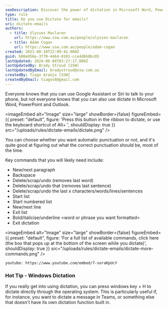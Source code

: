 ```yaml
---
seoDescription: Discover the power of dictation in Microsoft Word, PowerPoint, and Outlook! Use voice commands to create emails, reports, and more with ease.
type: rule
title: Do you use Dictate for emails?
uri: dictate-emails
authors:
  - title: Ulysses Maclaren
    url: https://www.ssw.com.au/people/ulysses-maclaren
  - title: Adam Cogan
    url: https://www.ssw.com.au/people/adam-cogan
created: 2021-08-10T22:09:42.000Z
guid: b00e956e-3770-4464-8101-cce4d6b8bc05
lastUpdated: 2024-06-08T03:27:17.000Z
lastUpdatedBy: Brady Stroud [SSW]
lastUpdatedByEmail: bradystroud@ssw.com.au
createdBy: Tiago Araújo [SSW]
createdByEmail: tiagov8@gmail.com
---
```


Everyone knows that you can use Google Assistant or Siri to talk to your phone, but not everyone knows that you can also use dictate in Microsoft Word, PowerPoint and Outlook.

<imageEmbed
  alt="Image"
  size="large"
  showBorder={false}
  figureEmbed={{
    preset: "default",
    figure: 'Press this button in the ribbon to dictate, or use the keyboard shortcut of Alt+`',
    shouldDisplay: true
  }}
  src="/uploads/rules/dictate-emails/dictate.png"
/>

You can choose whether you want automatic punctuation or not, and it's quite good at figuring out what the correct punctuation should be, most of the time.

Key commands that you will likely need include:

- New/next paragraph
- Backspace
- Delete/scrap/undo (removes last word)
- Delete/scrap/undo that (removes last sentence)
- Delete/scrap/undo the last x characters/words/lines/sentences
- Start list
- Start numbered list
- New/next line
- Exit list
- Bold/italicise/underline \<word or phrase you want formatted\>
- Exit dictation


<imageEmbed
  alt="Image"
  size="large"
  showBorder={false}
  figureEmbed={{
    preset: "default",
    figure: 'For a full list of available commands, click here (the box that pops up at the bottom of the screen while you dictate)',
    shouldDisplay: true
  }}
  src="/uploads/rules/dictate-emails/dictate-more-commands.png"
/>

`youtube: https://www.youtube.com/embed/7-soraKpUcY`

### Hot Tip - Windows Dictation

If you really get into using dictation, you can press windows key + H to dictate directly through the operating system. This is particularly useful if, for instance, you want to dictate a message in Teams, or something else that doesn't have its own dictation function built in.
